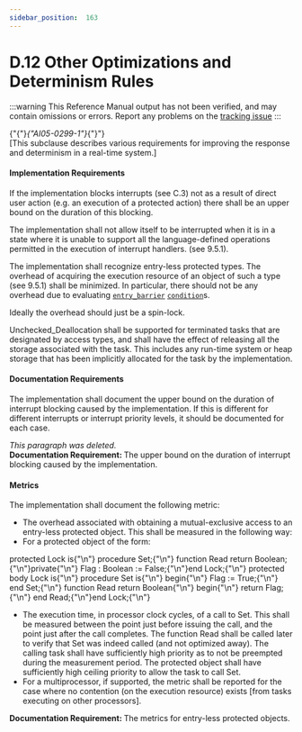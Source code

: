 ---
sidebar_position:  163
---

# D.12 Other Optimizations and Determinism Rules

:::warning
This Reference Manual output has not been verified,
and may contain omissions or errors.
Report any problems on the [tracking issue](https://github.com/ada-lang-io/ada-lang-io/issues/20)
:::


<p>{"{"}<em>{"AI05-0299-1"}</em>{"}"} <br />[This subclause describes various requirements for improving the response and determinism in a real-time system.] <br /></p>


#### Implementation Requirements

<p>If the implementation blocks interrupts (see C.3) not as a result of direct user action (e.g. an execution of a protected action) there shall be an upper bound on the duration of this blocking. <br /></p>

<Admonition type="aarm" aarm="ramification" title="Ramification: ">
<strong></strong>The implementation shall not allow itself to be interrupted when it is in a state where it is unable to support all the language-defined operations permitted in the execution of interrupt handlers. (see 9.5.1). <br /></Admonition>

<p>The implementation shall recognize entry-less protected types. The overhead of acquiring the execution resource of an object of such a type (see 9.5.1) shall be minimized. In particular, there should not be any overhead due to evaluating <code><a href="../AA-9/AA-9.5#S0262">entry_barrier</a></code> <code><a href="../AA-4/AA-4.5#S0150">condition</a></code>s. <br /></p>

<Admonition type="aarm" aarm="implementation-note" title="Implementation Note: ">
<strong></strong>Ideally the overhead should just be a spin-lock. <br /></Admonition>

<p>Unchecked_Deallocation shall be supported for terminated tasks that are designated by access types, and shall have the effect of releasing all the storage associated with the task. This includes any run-time system or heap storage that has been implicitly allocated for the task by the implementation.<br /></p>


#### Documentation Requirements

<p>The implementation shall document the upper bound on the duration of interrupt blocking caused by the implementation. If this is different for different interrupts or interrupt priority levels, it should be documented for each case. <br /></p>

<Admonition type="aarm" aarm="note" title="Note: ">
<em>This paragraph was deleted.</em><br /></Admonition>

<Admonition type="aarm" aarm="note" title="Note: ">
<strong>Documentation Requirement: </strong>The upper bound on the duration of interrupt blocking caused by the implementation.<br /></Admonition>


#### Metrics

<p>The implementation shall document the following metric: <br /></p>

<ul>
<li>The overhead associated with obtaining a mutual-exclusive access to an entry-less protected object. This shall be measured in the following way:<br /></li>
<li>For a protected object of the form: <br /></li>
</ul>
<CodeBlock>
protected Lock is{"\n"}   procedure Set;{"\n"}   function Read return Boolean;{"\n"}private{"\n"}   Flag : Boolean := False;{"\n"}end Lock;{"\n"}
protected body Lock is{"\n"}   procedure Set is{"\n"}   begin{"\n"}      Flag := True;{"\n"}   end Set;{"\n"}   function Read return Boolean{"\n"}   begin{"\n"}      return Flag;{"\n"}   end Read;{"\n"}end Lock;{"\n"}

</CodeBlock>
<ul>
<li>The execution time, in processor clock cycles, of a call to Set. This shall be measured between the point just before issuing the call, and the point just after the call completes. The function Read shall be called later to verify that Set was indeed called (and not optimized away). The calling task shall have sufficiently high priority as to not be preempted during the measurement period. The protected object shall have sufficiently high ceiling priority to allow the task to call Set.<br /></li>
<li>For a multiprocessor, if supported, the metric shall be reported for the case where no contention (on the execution resource) exists [from tasks executing on other processors]. <br /></li>
</ul>
<Admonition type="aarm" aarm="note" title="Note: ">
<strong>Documentation Requirement: </strong>The metrics for entry-less protected objects.<br /></Admonition>

